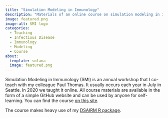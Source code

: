 ```yaml
---
title: "Simulation Modeling in Immunology"
description: "Materials of an online course on simulation modeling in immunology."
image: featured.png
image-alt: SMI logo
categories:
  - Teaching
  - Infectious Disease
  - Immunology
  - Modeling
  - Course
about:
  template: solana
  image: featured.png
---
```


Simulation Modeling in Immunology (SMI) is an annual workshop that I co-teach with my colleague Paul Thomas. It usually occurs each year in July in Seattle. In 2020 we taught it online. All course materials are available in the form of a simple GitHub website and can be used by anyone for self-learning. You can find the course [on this site](https://andreashandel.github.io/SMIcourse/).

The course makes heavy use of my [DSAIRM R package](https://ahgroup.github.io/DSAIRM/). 

